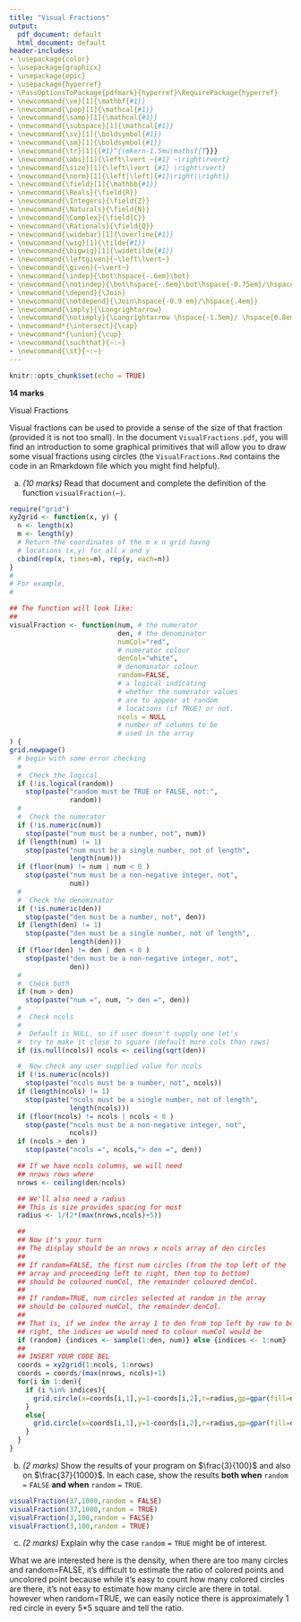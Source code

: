 ```yaml
---
title: "Visual Fractions"
output:
  pdf_document: default
  html_document: default
header-includes:
- \usepackage{color}
- \usepackage{graphicx}
- \usepackage{epic}
- \usepackage{hyperref}
- \PassOptionsToPackage{pdfmark}{hyperref}\RequirePackage{hyperref}
- \newcommand{\ve}[1]{\mathbf{#1}}
- \newcommand{\pop}[1]{\mathcal{#1}}
- \newcommand{\samp}[1]{\mathcal{#1}}
- \newcommand{\subspace}[1]{\mathcal{#1}}
- \newcommand{\sv}[1]{\boldsymbol{#1}}
- \newcommand{\sm}[1]{\boldsymbol{#1}}
- \newcommand{\tr}[1]{{#1}^{\mkern-1.5mu\mathsf{T}}}
- \newcommand{\abs}[1]{\left\lvert ~{#1} ~\right\rvert}
- \newcommand{\size}[1]{\left\lvert {#1} \right\rvert}
- \newcommand{\norm}[1]{\left|\left|{#1}\right|\right|}
- \newcommand{\field}[1]{\mathbb{#1}}
- \newcommand{\Reals}{\field{R}}
- \newcommand{\Integers}{\field{Z}}
- \newcommand{\Naturals}{\field{N}}
- \newcommand{\Complex}{\field{C}}
- \newcommand{\Rationals}{\field{Q}}
- \newcommand{\widebar}[1]{\overline{#1}}
- \newcommand{\wig}[1]{\tilde{#1}}
- \newcommand{\bigwig}[1]{\widetilde{#1}}
- \newcommand{\leftgiven}{~\left\lvert~}
- \newcommand{\given}{~\vert~}
- \newcommand{\indep}{\bot\hspace{-.6em}\bot}
- \newcommand{\notindep}{\bot\hspace{-.6em}\bot\hspace{-0.75em}/\hspace{.4em}}
- \newcommand{\depend}{\Join}
- \newcommand{\notdepend}{\Join\hspace{-0.9 em}/\hspace{.4em}}
- \newcommand{\imply}{\Longrightarrow}
- \newcommand{\notimply}{\Longrightarrow \hspace{-1.5em}/ \hspace{0.8em}}
- \newcommand*{\intersect}{\cap}
- \newcommand*{\union}{\cup}
- \newcommand{\suchthat}{~:~}
- \newcommand{\st}{~:~}
---
```


```r
knitr::opts_chunk$set(echo = TRUE)
```


**14 marks**

Visual Fractions

Visual fractions can be used to provide a sense of the size of that fraction (provided it is not too small).   In the document `VisualFractions.pdf`, you will find an introduction to some graphical primitives that will allow you to draw some visual fractions using circles (the  `VisualFractions.Rmd` contains the code in an Rmarkdown file which you might find helpful).

a. *(10 marks)* 
Read that document and complete the definition of the function $\mathtt{visualFraction(\cdots)}$.

```r
require("grid")
xy2grid <- function(x, y) {
  n <- length(x)
  m <- length(y)
  # Return the coordinates of the m x n grid havng
  # locations (x,y) for all x and y
  cbind(rep(x, times=m), rep(y, each=n))
}
#
# For example,
# 

## The function will look like:
## 
visualFraction <- function(num, # the numerator
                           den, # the denominator
                           numCol="red",
                           # numerator colour
                           denCol="white",
                           # denominator colour
                           random=FALSE,
                           # a logical indicating
                           # whether the numerator values
                           # are to appear at random
                           # locations (if TRUE) or not.
                           ncols = NULL
                           # number of columns to be
                           # used in the array
) {
grid.newpage()
  # begin with some error checking
  #
  #  Check the logical
  if (!is.logical(random))
    stop(paste("random must be TRUE or FALSE, not:",
               random))
  #
  #  Check the numerator
  if (!is.numeric(num))
    stop(paste("num must be a number, not", num))
  if (length(num) != 1)
    stop(paste("num must be a single number, not of length",
               length(num)))
  if (floor(num) != num | num < 0 )
    stop(paste("num must be a non-negative integer, not",
               num))
  #
  #  Check the denominator
  if (!is.numeric(den))
    stop(paste("den must be a number, not", den))
  if (length(den) != 1)
    stop(paste("den must be a single number, not of length",
               length(den)))
  if (floor(den) != den | den < 0 )
    stop(paste("den must be a non-negative integer, not",
               den))
  #
  #  Check both
  if (num > den)
    stop(paste("num =", num, "> den =", den))
  #
  #  Check ncols
  #
  #  Default is NULL, so if user doesn't supply one let's
  #  try to make it close to square (default more cols than rows)
  if (is.null(ncols)) ncols <- ceiling(sqrt(den))

  #  Now check any user supplied value for ncols
  if (!is.numeric(ncols))
    stop(paste("ncols must be a number, not", ncols))
  if (length(ncols) != 1)
    stop(paste("ncols must be a single number, not of length",
               length(ncols)))
  if (floor(ncols) != ncols | ncols < 0 )
    stop(paste("ncols must be a non-negative integer, not",
               ncols))
  if (ncols > den )
    stop(paste("ncols =", ncols,"> den =", den))

  ## If we have ncols columns, we will need
  ## nrows rows where
  nrows <- ceiling(den/ncols)

  ## We'll also need a radius
  ## This is size provides spacing for most
  radius <- 1/(2*(max(nrows,ncols)+5))

  ##
  ## Now it's your turn
  ## The display should be an nrows x ncols array of den circles
  ## 
  ## If random=FALSE, the first num circles (from the top left of the
  ## array and proceeding left to right, then top to bottom) 
  ## should be coloured numCol, the remainder coloured denCol.
  ## 
  ## If random=TRUE, num circles selected at random in the array
  ## should be coloured numCol, the remainder denCol.
  ## 
  ## That is, if we index the array 1 to den from top left by row to bottom
  ## right, the indices we would need to colour numCol would be
  if (random) {indices <- sample(1:den, num)} else {indices <- 1:num}
  ##
  ## INSERT YOUR CODE BEL
  coords = xy2grid(1:ncols, 1:nrows)
  coords = coords/(max(nrows, ncols)+1)
  for(i in 1:den){
    if (i %in% indices){
      grid.circle(x=coords[i,1],y=1-coords[i,2],r=radius,gp=gpar(fill=numCol))
    }
    else{
      grid.circle(x=coords[i,1],y=1-coords[i,2],r=radius,gp=gpar(fill=denCol))
    }
  }
}
```



b. *(2 marks)* Show the results of your program on $\frac{3}{100}$ and also on $\frac{37}{1000}$.  In each case, show the results **both when**  $\mathtt{random=FALSE}$ **and when** $\mathtt{random=TRUE}$.
``` r

visualFraction(37,1000,random = FALSE)
visualFraction(37,1000,random = TRUE)
visualFraction(3,100,random = FALSE)
visualFraction(3,100,random = TRUE)
``` 

c. *(2 marks)* Explain why the case $\mathtt{random=TRUE}$ might be of interest.

What we are interested here is the density, when there are too many circles and random=FALSE, it's difficult to estimate the ratio of colored points and uncolored point because while it's easy to count how many colored circles are there, it's not easy to estimate how many circle are there in total. however when random=TRUE, we can easily notice there is approximately 1 red circle in every 5*5 square and tell the ratio.
